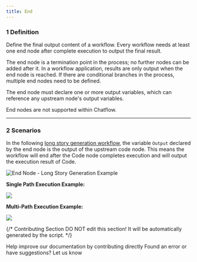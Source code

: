 ```yaml
---
title: End
---
```



### 1 Definition

Define the final output content of a workflow. Every workflow needs at least one end node after complete execution to output the final result.

The end node is a termination point in the process; no further nodes can be added after it. In a workflow application, results are only output when the end node is reached. If there are conditional branches in the process, multiple end nodes need to be defined.

The end node must declare one or more output variables, which can reference any upstream node's output variables.

<Info>
End nodes are not supported within Chatflow.
</Info>

***

### 2 Scenarios

In the following [long story generation workflow](/en/guides/workflow/node/iteration#example-2-long-article-iterative-generation-another-scheduling-method), the variable `Output` declared by the end node is the output of the upstream code node. This means the workflow will end after the Code node completes execution and will output the execution result of Code.

![End Node - Long Story Generation Example](https://assets-docs.dify.ai/dify-enterprise-mintlify/en/guides/workflow/node/a103792790447c1725c1da1176334cae.png)

**Single Path Execution Example:**

![](https://assets-docs.dify.ai/dify-enterprise-mintlify/en/guides/workflow/node/9e43961344d318e09af8d64464d81774.png)

**Multi-Path Execution Example:**

![](https://assets-docs.dify.ai/dify-enterprise-mintlify/en/guides/workflow/node/3cb3f5fea376265bede0a4ac5bcc1ddc.png)

{/*
Contributing Section
DO NOT edit this section!
It will be automatically generated by the script.
*/}

<CardGroup cols="2">
    <Card
        title="Edit this page"
        icon="pen-to-square"
        href="https://github.com/langgenius/dify-docs-mintlify/edit/main/en/guides/workflow/node/end.mdx"
    >
        Help improve our documentation by contributing directly
    </Card>
    <Card
        title="Report an issue"
        icon="github"
        href="https://github.com/langgenius/dify-docs-mintlify/issues/new?title=Documentation%20Issue%3A%20&body=%23%23%20Issue%20Description%0A%3C%21--%20Please%20briefly%20describe%20the%20issue%20you%20found%20--%3E%0A%0A%23%23%20Page%20Link%0Ahttps%3A%2F%2Fgithub.com%2Flanggenius%2Fdify-docs-mintlify%2Fblob%2Fmain%2Fen/guides/workflow/node%2Fend.mdx%0A%0A%23%23%20Suggested%20Changes%0A%3C%21--%20If%20you%20have%20specific%20suggestions%20for%20changes%2C%20please%20describe%20them%20here%20--%3E%0A%0A%3C%21--%20Thank%20you%20for%20helping%20improve%20our%20documentation%21%20--%3E"
    >
        Found an error or have suggestions? Let us know
    </Card>
</CardGroup>
